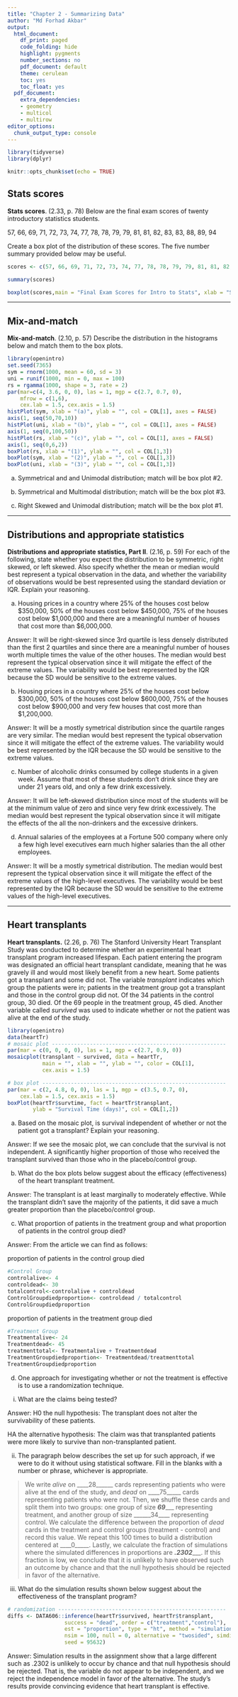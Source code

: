 ---
title: "Chapter 2 - Summarizing Data"
author: "Md Forhad Akbar"
output:
  html_document:
    df_print: paged
    code_folding: hide
    highlight: pygments
    number_sections: no
    pdf_document: default
    theme: cerulean
    toc: yes
    toc_float: yes
  pdf_document:
    extra_dependencies:
    - geometry
    - multicol
    - multirow
editor_options:
  chunk_output_type: console
---

```{r message = FALSE, warning = FALSE, echo = FALSE}
library(tidyverse)
library(dplyr)
```

```{r setup, include=FALSE}
knitr::opts_chunk$set(echo = TRUE)
```

## Stats scores

**Stats scores**. (2.33, p. 78) Below are the final exam scores of twenty introductory statistics students. 

57, 66, 69, 71, 72, 73, 74, 77, 78, 78, 79, 79, 81, 81, 82, 83, 83, 88, 89, 94

Create a box plot of the distribution of these scores. The five number summary provided below may be useful.

\begin{center}
\renewcommand\arraystretch{1.5}
\begin{tabular}{ccccc}
Min & Q1    & Q2 (Median)   & Q3    & Max \\
\hline
57  & 72.5  & 78.5          & 82.5  & 94 \\
\end{tabular}
\end{center}

```{r, echo = FALSE}
scores <- c(57, 66, 69, 71, 72, 73, 74, 77, 78, 78, 79, 79, 81, 81, 82, 83, 83, 88, 89, 94)

```

```{r, echo = FALSE}
summary(scores)

```

```{r, echo = FALSE}
boxplot(scores,main = "Final Exam Scores for Intro to Stats", xlab = "Student Scores", ylab = "Grades")

```


--------------------------------------------------------------------------------

\clearpage
## Mix-and-match

**Mix-and-match**. (2.10, p. 57) Describe the distribution in the histograms below and match them to the box plots.

```{r, echo=FALSE, message=FALSE, warning=FALSE, fig.width=10, fig.height=3}
library(openintro)
set.seed(7365)
sym = rnorm(1000, mean = 60, sd = 3)
uni = runif(1000, min = 0, max = 100)
rs = rgamma(1000, shape = 3, rate = 2)
par(mar=c(4, 3.6, 0, 0), las = 1, mgp = c(2.7, 0.7, 0), 
    mfrow = c(1,6), 
    cex.lab = 1.5, cex.axis = 1.5)
histPlot(sym, xlab = "(a)", ylab = "", col = COL[1], axes = FALSE)
axis(1, seq(50,70,10))
histPlot(uni, xlab = "(b)", ylab = "", col = COL[1], axes = FALSE)
axis(1, seq(0,100,50))
histPlot(rs, xlab = "(c)", ylab = "", col = COL[1], axes = FALSE)
axis(1, seq(0,6,2))
boxPlot(rs, xlab = "(1)", ylab = "", col = COL[1,3])
boxPlot(sym, xlab = "(2)", ylab = "", col = COL[1,3])
boxPlot(uni, xlab = "(3)", ylab = "", col = COL[1,3])
```

a) Symmetrical and and Unimodal distribution; match will be box plot #2.

b) Symmetrical and Multimodal distribution; match will be the box plot #3.

c) Right Skewed and Unimodal distribution; match will be the box plot #1.




--------------------------------------------------------------------------------

\clearpage
## Distributions and appropriate statistics

**Distributions and appropriate statistics, Part II**. (2.16, p. 59) For each of the following, state whether you expect the distribution to be symmetric, right skewed, or left skewed. Also specify whether the mean or median would best represent a typical observation in the data, and whether the variability of observations would be best represented using the standard deviation or IQR. Explain your reasoning.

(a) Housing prices in a country where 25% of the houses cost below $350,000, 50% of the houses cost below $450,000, 75% of the houses cost below $1,000,000 and there are a meaningful number of houses that cost more than $6,000,000.

Answer: It will be right-skewed since 3rd quartile is less densely distributed than the first 2 quartiles and since there are a meaningful number of houses worth multiple times the value of the other houses. The median would best represent the typical observation since it will mitigate the effect of the extreme values. The variability would be best represented by the IQR because the SD would be sensitive to the extreme values.

(b) Housing prices in a country where 25% of the houses cost below $300,000, 50% of the houses cost below $600,000, 75% of the houses cost below $900,000 and very few houses that cost more than $1,200,000.

Answer: It will be a mostly symetrical distribution since the quartile ranges are very similar. The median would best represent the typical observation since it will mitigate the effect of the extreme values. The variability would be best represented by the IQR because the SD would be sensitive to the extreme values.

(c) Number of alcoholic drinks consumed by college students in a given week. Assume that most of these students don’t drink since they are under 21 years old, and only a few drink excessively.

Answer: It will be left-skewed distribution since most of the students will be at the minimum value of zero and since very few drink excessively. The median would best represent the typical observation since it will mitigate the effects of the all the non-drinkers and the excessive drinkers.

(d) Annual salaries of the employees at a Fortune 500 company where only a few high level
executives earn much higher salaries than the all other employees.


Answer: It will be a mostly symetrical distribution. The median would best represent the typical observation since it will mitigate the effect of the extreme values of the high-level executives. The variability would be best represented by the IQR because the SD would be sensitive to the extreme values of the high-level executives.




--------------------------------------------------------------------------------

\clearpage
## Heart transplants

**Heart transplants.** (2.26, p. 76) The Stanford University Heart Transplant Study was conducted to determine whether an  experimental heart transplant program increased lifespan. Each patient entering the program was designated an official heart transplant candidate, meaning that he was gravely ill and would most likely benefit from a new heart. Some patients got a transplant and some did not. The variable *transplant* indicates which group the patients were in; patients in the treatment group got a transplant and those in the control group did not. Of the 34 patients in the control group, 30 died. Of the 69 people in the treatment group, 45 died. Another variable called *survived* was used to indicate whether or not the patient was alive at the end of the study.

```{r, echo=FALSE, message=FALSE, warning=FALSE, fig.show="hold", out.width="50%", fig.height=3}
library(openintro)
data(heartTr)
# mosaic plot -------------------------------------------------------
par(mar = c(0, 0, 0, 0), las = 1, mgp = c(2.7, 0.9, 0))
mosaicplot(transplant ~ survived, data = heartTr, 
           main = "", xlab = "", ylab = "", color = COL[1],
           cex.axis = 1.5)

# box plot ----------------------------------------------------------
par(mar = c(2, 4.8, 0, 0), las = 1, mgp = c(3.5, 0.7, 0), 
    cex.lab = 1.5, cex.axis = 1.5)
boxPlot(heartTr$survtime, fact = heartTr$transplant, 
        ylab = "Survival Time (days)", col = COL[1,2])
```

(a) Based on the mosaic plot, is survival independent of whether or not the 
patient got a transplant? Explain your reasoning.

Answer: If we see the mosaic plot, we can conclude that the survival is not independent. A significantly higher proportion of those who received the transplant survived than those who in the placebo/control group.

(b) What do the box plots below suggest about the efficacy (effectiveness) of the heart transplant treatment.

Answer: The transplant is at least marginally to moderately effective. While the transplant didn’t save the majority of the patients, it did save a much greater proportion than the placebo/control group.

(c) What proportion of patients in the treatment group and what proportion of 
patients in the control group died?

Answer: From the article we can find as follows:

proportion of patients in the control group died
```{r}
#Control Group
controlalive<- 4
controldead<- 30
totalcontrol<-controlalive + controldead
ControlGroupdiedproportion<- controldead / totalcontrol
ControlGroupdiedproportion
```

proportion of patients in the treatment group died
```{r}
#Treatment Group
Treatmentalive<- 24
Treatmentdead<- 45
treatmenttotal<- Treatmentalive + Treatmentdead
TreatmentGroupdiedproportion<- Treatmentdead/treatmenttotal
TreatmentGroupdiedproportion
```


(d) One approach for investigating whether or not the treatment is effective 
is to use a randomization technique.

i. What are the claims being tested?

Answer: 
H0 the null hypothesis: The transplant does not alter the survivability of these patients.

HA the alternative hypothesis: The claim was that transplanted patients were more likely to survive than non-transplanted patient.

ii. The paragraph below describes the set up for such approach, if we were 
to do it without using statistical software. Fill in the blanks with a number 
or phrase, whichever is appropriate.

> We write *alive* on ____28______ cards representing patients who were 
alive at the end of the study, and *dead* on ____75_____ cards 
representing patients who were not. Then, we shuffle these cards and split them 
into two groups: one group of size ___69______ representing treatment, and 
another group of size ______34____ representing control. We calculate the 
difference between the proportion of *dead* cards in the treatment and 
control groups (treatment - control) and record this value. We repeat this 100 
times to build a distribution centered at ____0_____. Lastly, we calculate 
the fraction of simulations where the simulated differences in proportions are 
___.2302______. If this fraction is low, we conclude that it is unlikely to 
have observed such an outcome by chance and that the null hypothesis should 
be rejected in favor of the alternative.

iii. What do the simulation results shown below suggest about the effectiveness 
of the transplant program?

```{r fig.height=3, fig.show="hold", message=FALSE, warning=FALSE, include=FALSE, out.width="50%", results='hide'}
# randomization -----------------------------------------------------
diffs <- DATA606::inference(heartTr$survived, heartTr$transplant, 
                  success = "dead", order = c("treatment","control"), 
                  est = "proportion", type = "ht", method = "simulation", 
                  nsim = 100, null = 0, alternative = "twosided", simdist = TRUE,
                  seed = 95632)
```

\begin{center}
```{r, results='hide', echo=FALSE, message=FALSE, warning=FALSE, fig.show="hold", out.width="75%", fig.height=3}
# plot randomization distribution -----------------------------------
par(mar = c(3.6, 2.2, 1, 1), las = 1, mgp = c(2.5, 0.7, 0), 
    cex.axis = 1.5, cex.lab = 1.5)
values  <- table(diffs)
plot(diffs, type = "n", xlim = c(-0.25, 0.25), 
     xlab = "simulated differences in proportions", 
     ylab = "", axes = FALSE, ylim = c(0, max(values)))
axis(1, at = seq(-0.25, 0.25, 0.05), 
     labels = c(-0.25, NA,-0.15, NA,-0.05, NA, 0.05, NA, 0.15, NA, 0.25))
for(i in 1:length(diffs)){
  x   <- diffs[i]
  rec <- sum(diffs == x)
  points(rep(x, rec), 1:rec, pch = 20, cex = 0.8, col = COL[1])
}
```
\end{center}

Answer: Simulation results in the assignment show that a large different such as .2302 is unlikely to occur by chance and that null hypothesis should be rejected. That is, the variable do not appear to be independent, and we reject the independence model in favor of the alternative. The study's results provide convincing evidence that heart transplant is effective.



